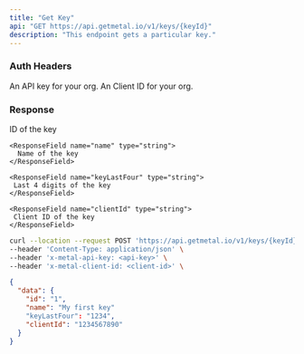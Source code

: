 ```yaml
---
title: "Get Key"
api: "GET https://api.getmetal.io/v1/keys/{keyId}"
description: "This endpoint gets a particular key."
---
```


### Auth Headers

<ParamField required header="x-metal-api-key" type="string">
  An API key for your org.
</ParamField>

<ParamField required header="x-metal-client-id" type="string">
  An Client ID for your org.
</ParamField>

### Response

<ResponseField name="data" type="Key Object">
  <Expandable title="properties">
    <ResponseField name="id" type="string">
      ID of the key
    </ResponseField>

    <ResponseField name="name" type="string">
      Name of the key
    </ResponseField>

    <ResponseField name="keyLastFour" type="string">
     Last 4 digits of the key
    </ResponseField>

    <ResponseField name="clientId" type="string">
     Client ID of the key
    </ResponseField>

  </Expandable>
</ResponseField>

<RequestExample>

```bash Example Request
curl --location --request POST 'https://api.getmetal.io/v1/keys/{keyId}' \
--header 'Content-Type: application/json' \
--header 'x-metal-api-key: <api-key>' \
--header 'x-metal-client-id: <client-id>' \
```

</RequestExample>

<ResponseExample>

```json Response
{
  "data": {
    "id": "1",
    "name": "My first key"
    "keyLastFour": "1234",
    "clientId": "1234567890"
  }
}
```

</ResponseExample>
